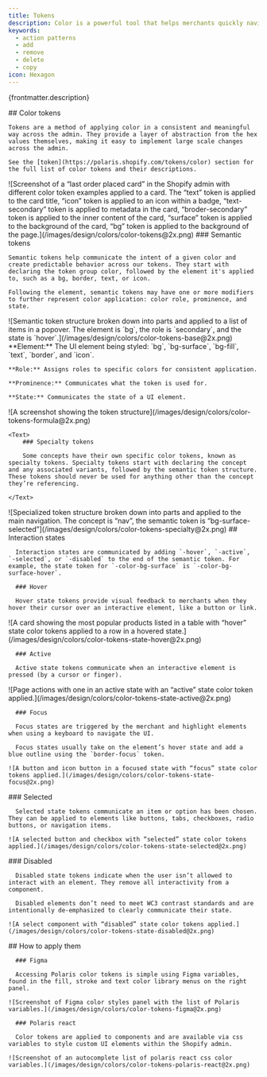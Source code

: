 ```yaml
---
title: Tokens
description: Color is a powerful tool that helps merchants quickly navigate and manage their businesses in the Shopify Admin.
keywords:
  - action patterns
  - add
  - remove
  - delete
  - copy
icon: Hexagon
---
```


<Lede>{frontmatter.description}</Lede>

<Subnav />

<LayoutSection card>
  <Text>
    ## Color tokens

    Tokens are a method of applying color in a consistent and meaningful way across the admin. They provide a layer of abstraction from the hex values themselves, making it easy to implement large scale changes across the admin.

    See the [token](https://polaris.shopify.com/tokens/color) section for the full list of color tokens and their descriptions.

  </Text>

<Large>
  ![Screenshot of a “last order placed card” in the Shopify admin with different
  color token examples applied to a card. The “text” token is applied to the
  card title, “icon” token is applied to an icon within a badge,
  “text-secondary” token is applied to metadata in the card, “broder-secondary”
  token is applied to the inner content of the card, “surface” token is applied
  to the background of the card, “bg” token is applied to the background of the
  page.](/images/design/colors/color-tokens@2x.png)
</Large>

</LayoutSection>

<LayoutSection card>

  <Text>
    ### Semantic tokens

    Semantic tokens help communicate the intent of a given color and create predictable behavior across our tokens. They start with declaring the token group color, followed by the element it's applied to, such as a bg, border, text, or icon.

    Following the element, semantic tokens may have one or more modifiers to further represent color application: color role, prominence, and state.

  </Text>

<Large>
  ![Semantic token structure broken down into parts and applied to a list of
  items in a popover. The element is `bg`, the role is `secondary`, and the
  state is `hover`.](/images/design/colors/color-tokens-base@2x.png)
</Large>

<Text>
    **Element:** The UI element being styled: `bg`, `bg-surface`, `bg-fill`, `text`, `border`, and `icon`.

    **Role:** Assigns roles to specific colors for consistent application.

    **Prominence:** Communicates what the token is used for.

    **State:** Communicates the state of a UI element.

</Text>

<Large>
  ![A screenshot showing the token
  structure](/images/design/colors/color-tokens-formula@2x.png)
</Large>

</LayoutSection>

<LayoutSection card>

    <Text>
        ### Specialty tokens

        Some concepts have their own specific color tokens, known as specialty tokens. Specialty tokens start with declaring the concept and any associated variants, followed by the semantic token structure. These tokens should never be used for anything other than the concept they’re referencing.

    </Text>

<Large>
  ![Specialized token structure broken down into parts and applied to the main
  navigation. The concept is “nav”, the semantic token is
  “bg-surface-selected”](/images/design/colors/color-tokens-specialty@2x.png)
</Large>

</LayoutSection>

<LayoutSection card>
  <Text>
      ## Interaction states

      Interaction states are communicated by adding `-hover`, `-active`, `-selected`, or `-disabled` to the end of the semantic token. For example, the state token for `-color-bg-surface` is `-color-bg-surface-hover`.

      ### Hover

      Hover state tokens provide visual feedback to merchants when they hover their cursor over an interactive element, like a button or link.

  </Text>
  <Large>
    ![A card showing the most popular products listed in a table with “hover” state color tokens applied to a row in a hovered state.](/images/design/colors/color-tokens-state-hover@2x.png)
  </Large>

  <Text>

      ### Active

      Active state tokens communicate when an interactive element is pressed (by a cursor or finger).

  </Text>

<Large>
  ![Page actions with one in an active state with an “active” state color token
  applied.](/images/design/colors/color-tokens-state-active@2x.png)
</Large>

  <Text>

      ### Focus

      Focus states are triggered by the merchant and highlight elements when using a keyboard to navigate the UI.

      Focus states usually take on the element’s hover state and add a blue outline using the `border-focus` token.

  </Text>

  <Large>

    ![A button and icon button in a focused state with “focus” state color tokens applied.](/images/design/colors/color-tokens-state-focus@2x.png)

  </Large>

  <Text>
      ### Selected

      Selected state tokens communicate an item or option has been chosen. They can be applied to elements like buttons, tabs, checkboxes, radio buttons, or navigation items.

  </Text>

  <Large>

    ![A selected button and checkbox with “selected” state color tokens applied.](/images/design/colors/color-tokens-state-selected@2x.png)

  </Large>

  <Text>
      ### Disabled

      Disabled state tokens indicate when the user isn’t allowed to interact with an element. They remove all interactivity from a component.

      Disabled elements don’t need to meet WC3 contrast standards and are intentionally de-emphasized to clearly communicate their state.

  </Text>

  <Large>

    ![A select component with “disabled” state color tokens applied.](/images/design/colors/color-tokens-state-disabled@2x.png)

  </Large>
</LayoutSection>

<LayoutSection card>
  <Text>
      ## How to apply them

      ### Figma

      Accessing Polaris color tokens is simple using Figma variables, found in the fill, stroke and text color library menus on the right panel.

  </Text>

  <Large>

    ![Screenshot of Figma color styles panel with the list of Polaris variables.](/images/design/colors/color-tokens-figma@2x.png)

  </Large>

  <Text>

      ### Polaris react

      Color tokens are applied to components and are available via css variables to style custom UI elements within the Shopify admin.

  </Text>

  <Large>

    ![Screenshot of an autocomplete list of polaris react css color variables.](/images/design/colors/color-tokens-polaris-react@2x.png)

  </Large>

</LayoutSection>
